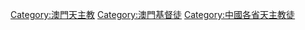 [[Category:澳門天主教|Category:澳門天主教]]
[[Category:澳門基督徒|Category:澳門基督徒]]
[[Category:中國各省天主教徒|Category:中國各省天主教徒]]